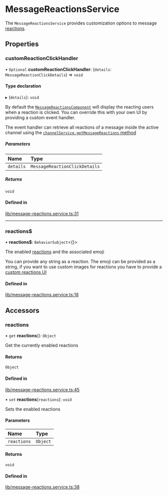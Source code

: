 # MessageReactionsService

The `MessageReactionsService` provides customization options to message [reactions](https://getstream.io/chat/docs/javascript/send_reaction/?language=javascript).

## Properties

### customReactionClickHandler

• `Optional` **customReactionClickHandler**: (`details`: `MessageReactionClickDetails`) => `void`

#### Type declaration

▸ (`details`): `void`

By default the [`MessageReactionsComponent`](../../components/MessageReactionsComponent) will display the reacting users when a reaction is clicked. You can override this with your own UI by providing a custom event handler.

The event handler can retrieve all reactions of a message inside the active channel using the [`channelService.getMessageReactions` method](../../services/ChannelService/#getmessagereactions)

##### Parameters

| Name | Type |
| :------ | :------ |
| `details` | `MessageReactionClickDetails` |

##### Returns

`void`

#### Defined in

[lib/message-reactions.service.ts:31](https://github.com/GetStream/stream-chat-angular/blob/2cbb139/projects/stream-chat-angular/src/lib/message-reactions.service.ts#L31)

___

### reactions$

• **reactions$**: `BehaviorSubject`<{}\>

The enabled [reactions](https://getstream.io/chat/docs/javascript/send_reaction/?language=javascript) and the associated emoji

You can provide any string as a reaction. The emoji can be provided as a string, if you want to use custom images for reactions you have to provide a [custom reactions UI](../../services/CustomTemplatesService/#messagereactionstemplate)

#### Defined in

[lib/message-reactions.service.ts:18](https://github.com/GetStream/stream-chat-angular/blob/2cbb139/projects/stream-chat-angular/src/lib/message-reactions.service.ts#L18)

## Accessors

### reactions

• `get` **reactions**(): `Object`

Get the currently enabled reactions

#### Returns

`Object`

#### Defined in

[lib/message-reactions.service.ts:45](https://github.com/GetStream/stream-chat-angular/blob/2cbb139/projects/stream-chat-angular/src/lib/message-reactions.service.ts#L45)

• `set` **reactions**(`reactions`): `void`

Sets the enabled reactions

#### Parameters

| Name | Type |
| :------ | :------ |
| `reactions` | `Object` |

#### Returns

`void`

#### Defined in

[lib/message-reactions.service.ts:38](https://github.com/GetStream/stream-chat-angular/blob/2cbb139/projects/stream-chat-angular/src/lib/message-reactions.service.ts#L38)
